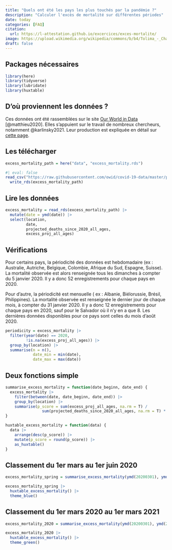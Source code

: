 ```yaml
---
title: "Quels ont été les pays les plus touchés par la pandémie ?"
description: "Calculer l'excès de mortalité sur différentes périodes"
date: today
categories: [FAQ]
citation: 
  url: https://l-attestation.github.io/excercices/exces-mortalite/  
image: https://upload.wikimedia.org/wikipedia/commons/b/b4/Tolima_-_Champ_de_sorgho.JPG
draft: false
---
```


## Packages nécessaires

```r
library(here)
library(tidyverse)
library(lubridate)
library(huxtable)
```

## D'où proviennent les données ?

Ces données ont été rassemblées sur le site [Our World in Data](https://ourworldindata.org/) [@matthieu2020]. Elles s'appuient sur le travail de nombreux chercheurs, notamment @karlinsky2021. Leur production est expliquée en détail sur [cette page](https://ourworldindata.org/excess-mortality-covid#).

## Les télécharger

```r
excess_mortality_path = here("data", "excess_mortality.rds")
```

```r
#| eval: false
read_csv("https://raw.githubusercontent.com/owid/covid-19-data/master/public/data/excess_mortality/excess_mortality.csv") |> 
  write_rds(excess_mortality_path)
```

## Lire les données

```r
excess_mortality = read_rds(excess_mortality_path) |> 
  mutate(date = ymd(date)) |> 
  select(location,
         date,
         projected_deaths_since_2020_all_ages,
         excess_proj_all_ages)
```

## Vérifications

Pour certains pays, la périodicité des données est hebdomadaire (ex : Australie, Autriche, Belgique, Colombie, Afrique du Sud, Espagne, Suisse). La mortalité observée est alors renseignée tous les dimanches à compter du 5 janvier 2020. Il y a donc 52 enregistrements pour chaque pays en 2020.

Pour d'autre, la périodicité est mensuelle ( ex : Albanie, Biélorussie, Brésil, Philippines). La mortalité observée est renseignée le dernier jour de chaque mois, à compter du 31 janvier 2020. Il y a donc 12 enregistrements pour chaque pays en 2020, sauf pour le Salvador où il n'y en a que 8. Les dernières données disponibles pour ce pays sont celles du mois d'août 2020.

```r
periodicity = excess_mortality |>
  filter(year(date) == 2020,
         !is.na(excess_proj_all_ages)) |> 
  group_by(location) |> 
  summarise(n = n(),
            date_min = min(date),
            date_max = max(date))
```

## Deux fonctions simple

```r
summarise_excess_mortality = function(date_beginn, date_end) {
  excess_mortality |> 
    filter(between(date, date_beginn, date_end)) |> 
    group_by(location) |> 
    summarise(p_score = sum(excess_proj_all_ages, na.rm = T) / 
                sum(projected_deaths_since_2020_all_ages, na.rm = T) * 100) 
}
```

```r
huxtable_excess_mortality = function(data) {
  data |> 
    arrange(desc(p_score)) |> 
    mutate(p_score = round(p_score)) |> 
    as_huxtable()
}
```


## Classement du 1er mars au 1er juin 2020

```r
excess_mortality_spring = summarise_excess_mortality(ymd(20200301), ymd(20200601))
```

```r
excess_mortality_spring |> 
  huxtable_excess_mortality() |> 
  theme_blue()
```

## Classement du 1er mars 2020 au 1er mars 2021

```r
excess_mortality_2020 = summarise_excess_mortality(ymd(20200301), ymd(20210301))
```

```r
excess_mortality_2020 |> 
  huxtable_excess_mortality() |> 
  theme_green()
```
